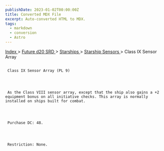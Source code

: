 ```yaml
---
publishDate: 2023-01-02T00:00:00Z
title: Converted MDX File
excerpt: Auto-converted HTML to MDX.
tags:
  - markdown
  - conversion
  - Astro
---
```







[
      Index
     ](-index)
     >
     [
      Future d20 SRD
     ](future-d20-srd-index)
     >
     [
      Starships
     ](future-d20-srd-starships-index)
     >
     [
      Starship Sensors
     ](future-d20-srd-starships-starship-sensors-index)
     > Class IX Sensor Array
    





## 
     Class IX Sensor Array (PL 9)
    



     As the Class VIII sensor array, except that the ship also gains a +2 equipment bonus on all initiative checks. This array is normally installed on ships built for combat.
    



     Purchase DC: 48.
    



     Restriction: None.
    




